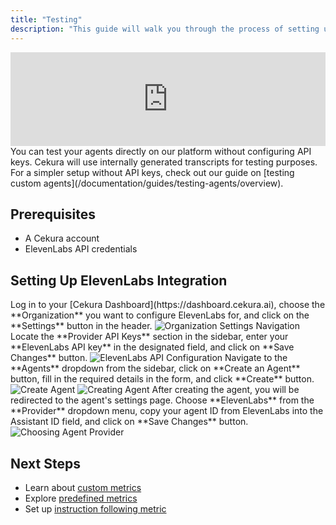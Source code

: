 ```yaml
---
title: "Testing"
description: "This guide will walk you through the process of setting up and testing voice agents using ElevenLabs integration in Cekura. When creating a new agent, you can select ElevenLabs as your provider after configuring the ElevenLabs API key in your organization settings."
---
```


<iframe
  width="100%"
  style={{ aspectRatio: "16 / 9" }}
  src="https://www.tella.tv/video/testing-elevenlabs/embed"
  frameborder="0"
  allow="accelerometer; autoplay; clipboard-write; encrypted-media; gyroscope; picture-in-picture"
  allowfullscreen
></iframe>

<Note>
  You can test your agents directly on our platform without configuring API keys. Cekura will use internally generated transcripts for testing purposes. For a simpler setup without API keys, check out our guide on [testing custom agents](/documentation/guides/testing-agents/overview).
</Note>

## Prerequisites

- A Cekura account  
- ElevenLabs API credentials  

## Setting Up ElevenLabs Integration

<Steps>
<Step title="Access Organization Settings">
Log in to your [Cekura Dashboard](https://dashboard.cekura.ai), choose the **Organization** you want to configure ElevenLabs for, and click on the **Settings** button in the header.

<img src="/images/org-button-click.png" alt="Organization Settings Navigation" />
</Step>

<Step title="Configure ElevenLabs Authentication">
Locate the **Provider API Keys** section in the sidebar, enter your **ElevenLabs API key** in the designated field, and click on **Save Changes** button.

<img src="/images/elevenlabs/elevenlabs-api-setup.png" alt="ElevenLabs API Configuration" />
</Step>

<Step title="Create a New Agent">
Navigate to the **Agents** dropdown from the sidebar, click on **Create an Agent** button, fill in the required details in the form, and click **Create** button.

<img src="/images/create-agent.png" alt="Create Agent" />
<img src="/images/create-agent-modal.png" alt="Creating Agent" />
</Step>

<Step title="Select ElevenLabs as Your Provider">
After creating the agent, you will be redirected to the agent's settings page. Choose **ElevenLabs** from the **Provider** dropdown menu, copy your agent ID from ElevenLabs into the Assistant ID field, and click on **Save Changes** button.

<img src="/images/choosing-agent-provider.png" alt="Choosing Agent Provider" />
</Step>
</Steps>

## Next Steps

- Learn about [custom metrics](/documentation/key-concepts/metrics/custom-metrics)
- Explore [predefined metrics](/documentation/key-concepts/metrics/pre-defined-metrics)
- Set up [instruction following metric](/documentation/key-concepts/metrics/instruction-following-metric)
